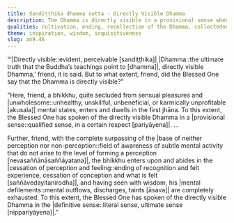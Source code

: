```yaml
---
title: Sandiṭṭhika dhamma sutta - Directly Visible Dhamma
description: The Dhamma is directly visible in a provisional sense when one enters a jhāna or subsequent meditation attainments. It is directly visible in the definitive sense when one attains the cessation of perception and feeling, and having seen with wisdom, completely exhausts mental defilements.
qualities: cultivation, ending, recollection of the Dhamma, collectedness
theme: inspiration, wisdom, inquisitiveness
slug: an9.46
---
```


“‘|Directly visible::evident, perceivable [sandiṭṭhika]| |Dhamma::the ultimate truth that the Buddha’s teachings point to [dhamma]|, directly visible Dhamma,’ friend, it is said. But to what extent, friend, did the Blessed One say that the Dhamma is directly visible?”

“Here, friend, a bhikkhu, quite secluded from sensual pleasures <collapse>and |unwholesome::unhealthy, unskillful, unbeneficial, or karmically unprofitable [akusala]| mental states,</collapse> enters and dwells in the first jhāna. To this extent, the Blessed One has spoken of the directly visible Dhamma in a |provisional sense::qualified sense, in a certain respect [pariyāyena]|. ...

Further, friend, with the complete surpassing of the |base of neither perception nor non-perception::field of awareness of subtle mental activity that do not arise to the level of forming a perception [nevasaññānāsaññāyatana]|, the bhikkhu enters upon and abides in the |cessation of perception and feeling::ending of recognition and felt experience, cessation of conception and what is felt [saññāvedayitanirodha]|, and having seen with wisdom, his |mental defilements::mental outflows, discharges, taints [āsava]| are completely exhausted. To this extent, the Blessed One has spoken of the directly visible Dhamma in the |definitive sense::literal sense, ultimate sense [nippariyāyena]|.”